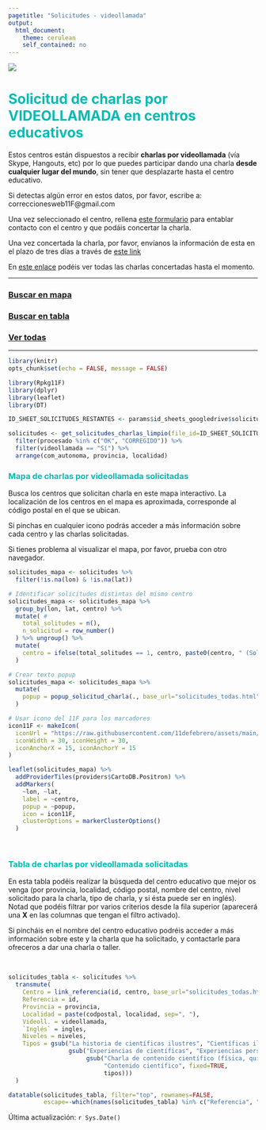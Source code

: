 ```yaml
---
pagetitle: "Solicitudes - videollamada"
output: 
  html_document: 
    theme: cerulean
    self_contained: no
---
```



![](https://raw.githubusercontent.com/11defebrero/assets/main/images/banner11F.png)


<style type="text/css">

h1 {
  color: #00BCB4;
}
h2 {
  color: #00BCB4;
}
h3 {
  color: #00BCB4;
}
h4 {
  color: #00BCB4;
}
h5 {
  color: #00BCB4;
}
li {
  color: #00BCB4;
}
</style>



# Solicitud de charlas por VIDEOLLAMADA en centros educativos

Estos centros están dispuestos a recibir **charlas por videollamada** (vía Skype, Hangouts, etc) por lo que puedes participar dando una charla **desde cualquier lugar del mundo**, sin tener que desplazarte hasta el centro educativo.

Si detectas algún error en estos datos, por favor, escribe a: correccionesweb11F@gmail.com

Una vez seleccionado el centro, rellena [este formulario](https://docs.google.com/forms/d/e/1FAIpQLSeRsopW6HNOvJ47sUP5hYZN3qS78iVDhpDZkxVnIoQWH-GpyA/viewform) para entablar contacto con el centro y que podáis concertar la charla. 

Una vez concertada la charla, por favor, envíanos la información de esta en el plazo de tres días a través de [este link](https://11defebrero.org/quieres-anunciar-una-charla-o-actividad)

En [este enlace](concertadas_mapa_tabla.html) podéis ver todas las charlas concertadas hasta el momento.

-------------

### [Buscar en mapa](#mapa-de-charlas-solicitadas)

### [Buscar en tabla](#tabla-de-charlas-solicitadas)

### [Ver todas](solicitudes_todas.html#detalles){target="_blank"}


-------------


```r
library(knitr)
opts_chunk$set(echo = FALSE, message = FALSE)
```

```r
library(Rpkg11F)
library(dplyr)
library(leaflet)
library(DT)
```

```r

ID_SHEET_SOLICITUDES_RESTANTES <- params$id_sheets_googledrive$solicitudes$restantes

solicitudes <- get_solicitudes_charlas_limpio(file_id=ID_SHEET_SOLICITUDES_RESTANTES) %>% 
  filter(procesado %in% c("OK", "CORREGIDO")) %>% 
  filter(videollamada == "Sí") %>% 
  arrange(com_autonoma, provincia, localidad)

```



### Mapa de charlas por videollamada solicitadas

Busca los centros que solicitan charla en este mapa interactivo. La localización de los centros en el mapa es aproximada, corresponde al código postal en el que se ubican.

Si pinchas en cualquier icono podrás acceder a más información sobre cada centro y las charlas solicitadas. 

Si tienes problema al visualizar el mapa, por favor, prueba con otro navegador.

```r

solicitudes_mapa <- solicitudes %>%
  filter(!is.na(lon) & !is.na(lat))

# Identificar solicitudes distintas del mismo centro
solicitudes_mapa <- solicitudes_mapa %>% 
  group_by(lon, lat, centro) %>% 
  mutate( # 
    total_solitudes = n(),
    n_solicitud = row_number()
  ) %>% ungroup() %>% 
  mutate(
    centro = ifelse(total_solitudes == 1, centro, paste0(centro, " (Solicitud ", n_solicitud, ")"))
  )

# Crear texto popup
solicitudes_mapa <- solicitudes_mapa %>% 
  mutate(
    popup = popup_solicitud_charla(., base_url="solicitudes_todas.html")
  )

```

```r

# Usar icono del 11F para los marcadores
icon11F <- makeIcon(
  iconUrl = "https://raw.githubusercontent.com/11defebrero/assets/main/images/11f_transparente.png",
  iconWidth = 30, iconHeight = 30,
  iconAnchorX = 15, iconAnchorY = 15
)

leaflet(solicitudes_mapa) %>%
  addProviderTiles(providers$CartoDB.Positron) %>% 
  addMarkers(
    ~lon, ~lat, 
    label = ~centro, 
    popup = ~popup, 
    icon = icon11F,  
    clusterOptions = markerClusterOptions()
  )

```

<br/>


### Tabla de charlas por videollamada solicitadas

En esta tabla podéis realizar la búsqueda del centro educativo que mejor os venga (por provincia, localidad, código postal, nombre del centro, nivel solicitado para la charla, tipo de charla, y si ésta puede ser en inglés). Notad que podéis filtrar por varios criterios desde la fila superior (aparecerá una **X** en las columnas que tengan el filtro activado). 

Si pincháis en el nombre del centro educativo podréis acceder a más información sobre este y la charla que ha solicitado, y contactarle para ofreceros a dar una charla o taller.

<br/>


```r

solicitudes_tabla <- solicitudes %>% 
  transmute(
    Centro = link_referencia(id, centro, base_url="solicitudes_todas.html"),
    Referencia = id,
    Provincia = provincia,
    Localidad = paste(codpostal, localidad, sep=", "),
    Videoll. = videollamada,
    `Inglés` = ingles,
    Niveles = niveles,
    Tipos = gsub("La historia de científicas ilustres", "Científicas ilustres", fixed=TRUE,
                 gsub("Experiencias de científicas", "Experiencias personales", fixed=TRUE,
                      gsub("Charla de contenido científico (física, química, tecnología, ciencias de la vida...)", 
                           "Contenido científico", fixed=TRUE,
                           tipos)))
  )

```

```r

datatable(solicitudes_tabla, filter="top", rownames=FALSE, 
          escape=-which(names(solicitudes_tabla) %in% c("Referencia", "Centro")))

```


Última actualización: `r Sys.Date()`


